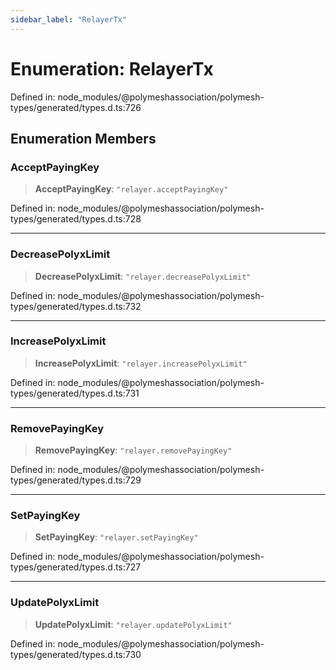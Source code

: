 ```yaml
---
sidebar_label: "RelayerTx"
---
```


# Enumeration: RelayerTx

Defined in: node\_modules/@polymeshassociation/polymesh-types/generated/types.d.ts:726

## Enumeration Members

### AcceptPayingKey

> **AcceptPayingKey**: `"relayer.acceptPayingKey"`

Defined in: node\_modules/@polymeshassociation/polymesh-types/generated/types.d.ts:728

***

### DecreasePolyxLimit

> **DecreasePolyxLimit**: `"relayer.decreasePolyxLimit"`

Defined in: node\_modules/@polymeshassociation/polymesh-types/generated/types.d.ts:732

***

### IncreasePolyxLimit

> **IncreasePolyxLimit**: `"relayer.increasePolyxLimit"`

Defined in: node\_modules/@polymeshassociation/polymesh-types/generated/types.d.ts:731

***

### RemovePayingKey

> **RemovePayingKey**: `"relayer.removePayingKey"`

Defined in: node\_modules/@polymeshassociation/polymesh-types/generated/types.d.ts:729

***

### SetPayingKey

> **SetPayingKey**: `"relayer.setPayingKey"`

Defined in: node\_modules/@polymeshassociation/polymesh-types/generated/types.d.ts:727

***

### UpdatePolyxLimit

> **UpdatePolyxLimit**: `"relayer.updatePolyxLimit"`

Defined in: node\_modules/@polymeshassociation/polymesh-types/generated/types.d.ts:730
